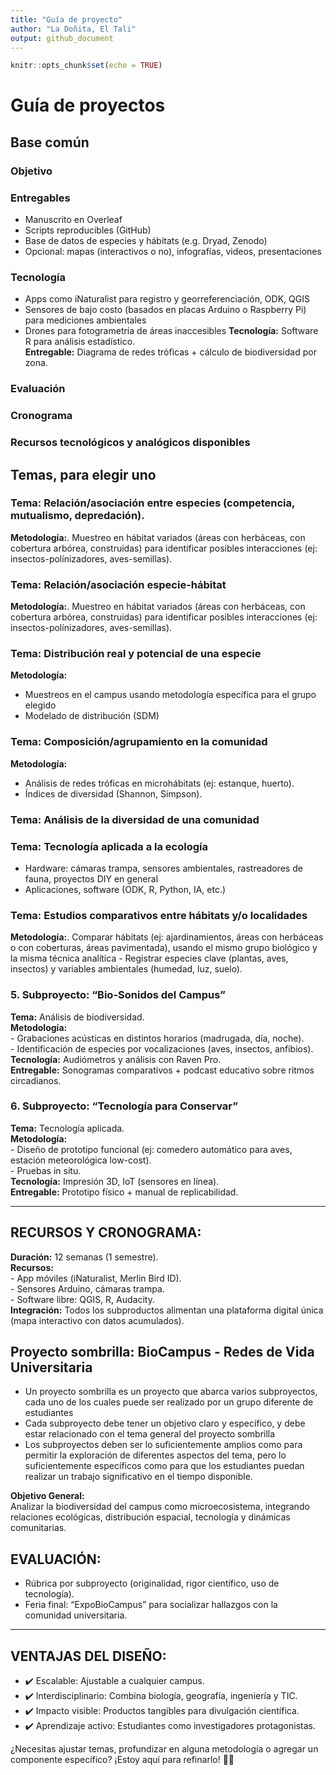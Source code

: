 ```yaml
---
title: "Guía de proyecto"
author: "La Doñita, El Tali"
output: github_document
---
```


```r
knitr::opts_chunk$set(echo = TRUE)
```

# Guía de proyectos

## Base común

### Objetivo

### Entregables

- Manuscrito en Overleaf
- Scripts reproducibles (GitHub)
- Base de datos de especies y hábitats (e.g. Dryad, Zenodo)
- Opcional: mapas (interactivos o no), infografías, videos, presentaciones

### Tecnología

- Apps como iNaturalist para registro y georreferenciación, ODK, QGIS
- Sensores de bajo costo (basados en placas Arduino o Raspberry Pi) para mediciones ambientales
- Drones para fotogrametría de áreas inaccesibles
**Tecnología:** Software R para análisis estadístico.  
**Entregable:** Diagrama de redes tróficas + cálculo de biodiversidad por zona.


### Evaluación

### Cronograma

### Recursos tecnológicos y analógicos disponibles

## Temas, para elegir uno

### Tema: Relación/asociación entre especies (competencia, mutualismo, depredación).

**Metodología:**. Muestreo en hábitat variados (áreas con herbáceas, con cobertura arbórea, construidas) para identificar posibles interacciones (ej: insectos-polínizadores, aves-semillas).

### Tema: Relación/asociación especie-hábitat

**Metodología:**. Muestreo en hábitat variados (áreas con herbáceas, con cobertura arbórea, construidas) para identificar posibles interacciones (ej: insectos-polínizadores, aves-semillas).

### Tema: Distribución real y potencial de una especie

**Metodología:**  

- Muestreos en el campus usando metodología específica para el grupo elegido
- Modelado de distribución (SDM)

### Tema: Composición/agrupamiento en la comunidad

**Metodología:**

- Análisis de redes tróficas en microhábitats (ej: estanque, huerto).  
- Índices de diversidad (Shannon, Simpson).  




### Tema: Análisis de la diversidad de una comunidad



### Tema: Tecnología aplicada a la ecología

- Hardware: cámaras trampa, sensores ambientales, rastreadores de fauna, proyectos DIY en general
- Aplicaciones, software (ODK, R, Python, IA, etc.)

### Tema: Estudios comparativos entre hábitats y/o localidades

**Metodología:**. Comparar hábitats (ej: ajardinamientos, áreas con herbáceas o con coberturas, áreas pavimentada), usando el mismo grupo biológico y la misma técnica analítica
- Registrar especies clave (plantas, aves, insectos) y variables ambientales (humedad, luz, suelo).  











### 5. Subproyecto: "Bio-Sonidos del Campus"  
**Tema:** Análisis de biodiversidad.  
**Metodología:**  
- Grabaciones acústicas en distintos horarios (madrugada, día, noche).  
- Identificación de especies por vocalizaciones (aves, insectos, anfibios).  
**Tecnología:** Audiómetros y análisis con Raven Pro.  
**Entregable:** Sonogramas comparativos + podcast educativo sobre ritmos circadianos.

### 6. Subproyecto: "Tecnología para Conservar"  
**Tema:** Tecnología aplicada.  
**Metodología:**  
- Diseño de prototipo funcional (ej: comedero automático para aves, estación meteorológica low-cost).  
- Pruebas in situ.  
**Tecnología:** Impresión 3D, IoT (sensores en línea).  
**Entregable:** Prototipo físico + manual de replicabilidad.

---

## RECURSOS Y CRONOGRAMA:

**Duración:** 12 semanas (1 semestre).  
**Recursos:**  
- App móviles (iNaturalist, Merlin Bird ID).  
- Sensores Arduino, cámaras trampa.  
- Software libre: QGIS, R, Audacity.  
**Integración:** Todos los subproductos alimentan una plataforma digital única (mapa interactivo con datos acumulados).









## Proyecto sombrilla: BioCampus - Redes de Vida Universitaria

- Un proyecto sombrilla es un proyecto que abarca varios subproyectos, cada uno de los cuales puede ser realizado por un grupo diferente de estudiantes
- Cada subproyecto debe tener un objetivo claro y específico, y debe estar relacionado con el tema general del proyecto sombrilla
- Los subproyectos deben ser lo suficientemente amplios como para permitir la exploración de diferentes aspectos del tema, pero lo suficientemente específicos como para que los estudiantes puedan realizar un trabajo significativo en el tiempo disponible.


**Objetivo General:**  
Analizar la biodiversidad del campus como microecosistema, integrando relaciones ecológicas, distribución espacial, tecnología y dinámicas comunitarias.

## EVALUACIÓN:

- Rúbrica por subproyecto (originalidad, rigor científico, uso de tecnología).  
- Feria final: "ExpoBioCampus" para socializar hallazgos con la comunidad universitaria.

---

## VENTAJAS DEL DISEÑO:

- ✔️ Escalable: Ajustable a cualquier campus.  
- ✔️ Interdisciplinario: Combina biología, geografía, ingeniería y TIC.  
- ✔️ Impacto visible: Productos tangibles para divulgación científica.  
- ✔️ Aprendizaje activo: Estudiantes como investigadores protagonistas.

¿Necesitas ajustar temas, profundizar en alguna metodología o agregar un componente específico? ¡Estoy aquí para refinarlo! 🌱🔬
